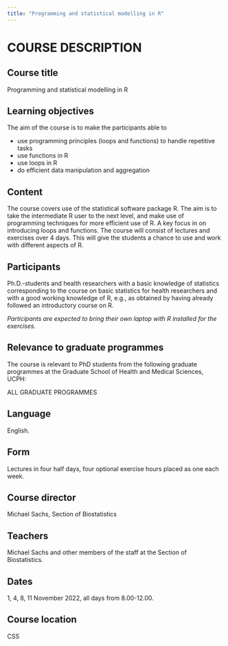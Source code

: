 ```yaml
---
title: "Programming and statistical modelling in R"
---
```


# COURSE DESCRIPTION

## Course title 

Programming and statistical modelling in R

## Learning objectives

The aim of the course is to make the participants able to 

- use programming principles (loops and functions) to handle repetitive tasks 
- use functions in R 
- use loops in R 
- do efficient data manipulation and aggregation

## Content

The course covers use of the statistical software package R. The aim is to take the intermediate R user to the next level, and make use of programming techniques for more efficient use of R. A key focus in on introducing loops and functions. The course will consist of lectures and exercises over 4 days. This will give the students a chance to use and work with different aspects of R. 

## Participants

Ph.D.-students and health researchers with a basic knowledge of statistics corresponding to the course on basic statistics for health researchers and with a good working knowledge of R, e.g., as obtained by having already followed an introductory course on R. 

_Participants are expected to bring their own laptop with R installed for the exercises._ 


## Relevance to graduate programmes

The course is relevant to PhD students from the following graduate programmes at the Graduate School of Health and Medical Sciences, UCPH:

ALL GRADUATE PROGRAMMES

## Language
English.

## Form
Lectures in four half days, four optional exercise hours placed as one each week.

## Course director
Michael Sachs, Section of Biostatistics

## Teachers
Michael Sachs and other members of the staff at the Section of Biostatistics.

## Dates
1, 4, 8, 11 November 2022, all days from 8.00-12.00.

## Course location
CSS